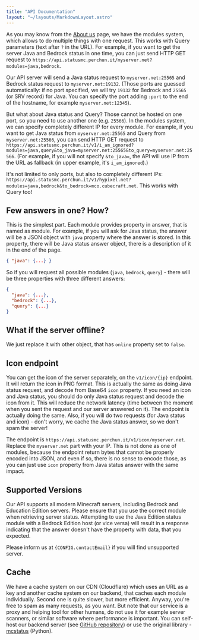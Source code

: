 ```yaml
---
title: "API Documentation"
layout: "~/layouts/MarkdownLayout.astro"
---
```



As you may know from the [About us](/about) page, we have the modules system, which allows to do multiple things with
one request. This works with Query parameters (text after `?` in the URL). For example, if you want to get the server
Java and Bedrock status in one time, you can just send HTTP GET request to `https://api.statusmc.perchun.it/myserver.net?modules=java,bedrock`.

Our API server will send a Java status request to `myserver.net:25565` and Bedrock status request to `myserver.net:19132`.
(Those ports are guessed automatically: if no port specified, we will try `19132` for Bedrock and `25565` (or SRV record)
for Java. You can specify the port adding `:port` to the end of the hostname, for example `myserver.net:12345`).

But what about Java status and Query? Those cannot be hosted on one port, so you need to use another one (e.g. `25566`).
In the modules system, we can specify completely different IP for every module. For example, if you want to get Java
status from `myserver.net:25565` and Query from `myserver.net:25566`, you can send HTTP GET request to
`https://api.statusmc.perchun.it/v1/i_am_ignored?modules=java,query&to_java=myserver.net:25565&to_query=myserver.net:25566`.
(For example, if you will not specify `&to_java=`, the API will use IP from the URL as fallback (in upper example, it's
`i_am_ignored`).)

It's not limited to only ports, but also to completely different IPs:
`https://api.statusmc.perchun.it/v1/hypixel.net?modules=java,bedrock&to_bedrock=mco.cubecraft.net`. This works with Query too!

## Few answers in one? How?

This is the simplest part. Each module provides property in answer, that is named as module. For example, if you will
ask for Java status, the answer will be a JSON object with `java` property where the answer is stored.
In this property, there will be Java status answer object, there is a description of it in the end of the page.

```json
{ "java": {...} }
```

So if you will request all possible modules (`java`, `bedrock`, `query`) - there will be three properties with three
different answers:

```json
{
  "java": {...},
  "bedrock": {...},
  "query": {...}
}
```

<ModelDocumentation model="java" />
<ModelDocumentation model="bedrock" />
<ModelDocumentation model="query" />

## What if the server offline?

We just replace it with other object, that has `online` property set to `false`.

<ModelDocumentation model="offline" />

## Icon endpoint

You can get the icon of the server separately, on the `v1/icon/{ip}` endpoint. It will return the icon in PNG format.
This is actually the same as doing Java status request, and decode from Base64 `icon` property. If you need an icon and
Java status, you should do only Java status request and decode the icon from it. This will reduce the network latency
(time between the moment when you sent the request and our server answered on it). The endpoint is actually doing the same.
Also, if you will do two requests (for Java status and icon) - don't worry, we cache the Java status answer, so
we don't spam the server!

The endpoint is `https://api.statusmc.perchun.it/v1/icon/myserver.net`. Replace the `myserver.net` part with your IP.
This is not done as one of modules, because the endpoint return bytes that cannot be properly encoded into JSON, and
even if so, there is no sense to encode those, as you can just use `icon` property from Java status answer with the
same impact.

## Supported Versions

Our API supports all modern Minecraft servers, including Bedrock and Education Edition servers. Please
ensure that you use the correct module when retrieving server status. Attempting to use the Java Edition status module
with a Bedrock Edition host (or vice versa) will result in a response indicating that the answer doesn't have
the property with data, that you expected.

Please inform us at <code>{CONFIG.contactEmail}</code> if you will find unsupported server.

## Cache

We have a cache system on our CDN (Cloudflare) which uses an URL as a key and another cache system on our backend,
that caches each module individually. Second one is quite slower, but more efficient. Anyway, you're free to spam
as many requests, as you want. But note that our service is a proxy and helping tool for other humans, do not use
it for example server scanners, or similar software where performance is important. You can self-host our backend
server (see [GitHub repository](https://github.com/StatusMC/backend)) or use the original library -
[mcstatus](https://github.com/py-mine/mcstatus) (Python).
